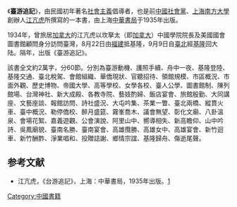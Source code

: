 《'''臺游追記'''》，由民國初年著名[[社會主義|社會主義]]倡導者，也是前[[中國社會黨|中國社會黨]]、[[上海|上海]][[南方大學|南方大學]]創辦人[[江亢虎|江亢虎]]所撰寫的一本書，由上海[[中華書局|中華書局]]于1935年出版。

1934年，曾旅居[[加拿大|加拿大]]的江亢虎以坎拏太（即[[加拿大|加拿大]]）中國學院院長及美國國會圖書館顧問身分訪問臺灣，8月22日由[[福建|福建]]抵基隆，9月9日自[[臺北|臺北]]經[[基隆|基隆]]回大陆。隔年，出版《臺游追記》。

該書全文約2萬字，分60節。分別為臺游動機、護照手續、舟中一夜、基隆登陸、基隆交通、臺北稅駕、會館組織、華僑現狀、官聽招待、領館規模、市區概況、市面外觀、歷史博物、帝國大學、高等學校、女學各校、臺人公學、圖書館制、陳列館場、台灣神社、新大成殿、各教寺院、藝妓酌婦、飯店宴會、旅館殷勤、大同講座、文藝座談、報館訪問、詩社盛況、大屯吟集、茶業一瞥、臺北兩橋、縱貫火車、臺中概況、勒停僑校、醉月盛筵、霧峯喬木、議會無望、彰化文廟、八卦溫泉、會場花絮、嘉義遊觀、公會演說、阿里山中、嚮導相失、新高瞻仰、山中吟詩、吳鳳廟貌、臺南名勝、臺南宴會、高雄攬勝、高雄女中、高雄宴會、新竹迴車、新竹酬酢、淨業唱和、投贈誌謝、鄉情宗誼、基隆歸舟、傷逝尾聲。

==参考文献==
<div class="references-small">
<references />
</div>
*江亢虎，《台游追記》，上海：中華書局，1935年出版。[https://web.archive.org/web/20080205211844/http://homepage11.seed.net.tw/web@1/singhong/TaiYouJhueiJi.htm]

[[Category:中國書籍|Category:中國書籍]]